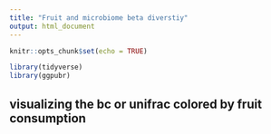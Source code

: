 ```yaml
---
title: "Fruit and microbiome beta diverstiy"
output: html_document
---
```


```r
knitr::opts_chunk$set(echo = TRUE)
```

```r
library(tidyverse)
library(ggpubr)
```

## visualizing the bc or unifrac colored by fruit consumption

```r

```

